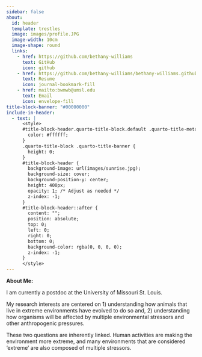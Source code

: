 ```yaml
---
sidebar: false
about:
  id: header
  template: trestles
  image: images/profile.JPG
  image-width: 10cm
  image-shape: round
  links:
    - href: https://github.com/bethany-williams
      text: GitHub
      icon: github
    - href: https://github.com/bethany-williams/bethany-williams.github.io/blob/main/documents/Williams_CURRICULUM%20VITAE.pdf
      text: Resume
      icon: journal-bookmark-fill
    - href: mailto:bwmwb@umsl.edu
      text: Email
      icon: envelope-fill
title-block-banner: "#00000000"
include-in-header:
  - text: |
      <style>
      #title-block-header.quarto-title-block.default .quarto-title-meta {
        color: #ffffff;
      }
      .quarto-title-block .quarto-title-banner {
        height: 0;
      }
      #title-block-header {
        background-image: url(images/sunrise.jpg);
        background-size: cover;
        background-position-y: center;
        height: 400px;
        opacity: 1; /* Adjust as needed */
        z-index: -1;
      }
      #title-block-header::after {
        content: "";
        position: absolute;
        top: 0;
        left: 0;
        right: 0;
        bottom: 0;
        background-color: rgba(0, 0, 0, 0); 
        z-index: -1;
      }
      </style>
---
```


::: {#header}


**About Me:**

I am currently a postdoc at the University of Missouri St. Louis.

My research interests are centered on 1) understanding how animals that live in extreme environments have evolved to do so and, 2) understanding how organisms will be affected by multiple environmental stressors and other anthropogenic pressures.

These two questions are inherently linked. Human activities are making the environment more extreme, and many environments that are considered ‘extreme’ are also composed of multiple stressors. 
:::
